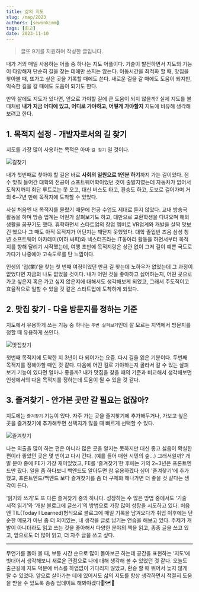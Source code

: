 ```yaml
---
title: 삶의 지도
slug: /map/2023
authors: [sewonkimm]
tags: [회고]
date: 2023-11-10
---
```



> 글또 9기를 지원하며 작성한 글입니다.

내가 거의 매일 사용하는 어플 중 하나는 지도 어플이다. 기술이 발전하면서 지도의 기능이 다양해져 단순히 길을 찾는 데에만 쓰지는 않는다. 이동시간을 최적화 할 때, 맛집을 찾아볼 때, 또가고 싶은 곳을 기록할 때에도 쓴다. 새로운 길을 갈 때에도 도움이 되지만, 익숙한 길을 갈 때에도 도움이 되기도 한다.

만약 삶에도 지도가 있다면, 앞으로 가야할 길에 큰 도움이 되지 않을까? 실제 지도를 볼 때처럼 **내가 지금 어디에 있고, 어디로 가야하고, 어떻게 가야할지** 지도에 비유해 생각해 보려고 한다.

<!--truncate-->

## 1. 목적지 설정 - 개발자로서의 길 찾기

지도를 가장 많이 사용하는 목적은 아마 `길 찾기` 일 것이다.

![길찾기](./map1.png)

내가 첫번째로 찾아야 할 길은 바로 **사회의 일원으로 1인분 하기**까지 가는 길이었다. 점수 맞춰 들어간 대학의 전공이 소프트웨어학이었던 것이 출발지였는데 자동차가 없어서 도착지까지 최단 루트로는 못 오고, 대신 버스도 타고, 환승도 하고, 도보로 걸어가며 거의 6~7년 만에 목적지에 도착할 수 있었다.

사실 처음엔 내 목적지를 몰랐기 때문에 전공 수업도 제대로 듣지 않았다. 교내 방송국 활동을 하며 방송 업계는 어떤가 살펴보기도 하고, 대만으로 교환학생을 다녀오며 해외 생활을 꿈꾸기도 했다. 휴학하면서 스타트업의 창업 멤버로 VR업계와 개발을 살짝 맛보긴 했으나 그 때도 아직 목적지가 어딘지는 깨닫지 못했었다.
대학 졸업반 즈음 삼성 청년 소프트웨어 아카데미(이하 싸피)와 넥스터즈라는 IT동아리 활동을 하면서부터 목적지를 향해 달리기 시작했는데, 여행 초반에 목적지랑은 상관 없이 그저 길이 예쁜 국도로 가다가 나중에야 고속도로를 탄 느낌이다.

인생의 ‘업(業)’을 찾는 첫 번째 여정이었던 만큼 길 찾는데 노하우가 없었는데 그 과정이 없었다면 지금의 나도 없었을 것이다. 내가 어떤 것을 좋아하고 싫어하는지, 어떤 곳으로 가고 싶은지 혹은 가고 싶지 않은지에 대해서도 생각해보게 되었고, 그래서 주도적이고 효율적으로 일할 수 있을 것 같은 스타트업에 도착하게 되었다.

## 2. 맛집 찾기 - 다음 방문지를 정하는 기준

지도에서 유용하게 쓰는 기능 중 하나는 `주변 살펴보기`인데 잘 모르는 지역에서 방문지를 정할 때 유용하게 쓰인다.

![맛집찾기](./map2.png)

첫번째 목적지에 도착한 지 3년이 다 되어가는 요즘. 다시 길을 잃은 기분이다. 두번째 목적지를 정해야할 때인 것 같다. 다음에 어떤 길로 가야하는지 골라서 갈 수 있는 살펴보기 기능이 있다면 얼마나 좋을까? 내가 맛집을 찾을 때의 기준과 비교해서 생각해보면 인생에서의 다음 목적지를 정하는데 도움이 될 수 있을 것 같다.

<Table />

## 3. 즐겨찾기 - 안가본 곳만 갈 필요는 없잖아?

지도에는 `즐겨찾기` 기능이 있다. 자주 가는 곳을 즐겨찾기에 추가해두거나, 가보고 싶은 곳을 즐겨찾기에 추가해두면 선택지가 많을 때 빠르게 선택할 수 있다.

![즐겨찾기](./map3.png)

나는 외출을 많이 하는 편은 아니라 많은 곳을 알지는 못하지만 대신 좋고 싫음이 확실한 편이라 좋았던 곳은 몇 번이고 다시 간다. (예를 들어 매헌 시민의 숲...) 그래서일까? 개발 분야 중에 FE가 가장 재미있었고, FE를 ‘즐겨찾기’한 후에는 거의 2~3년은 프론트엔드만 팠다. 일을 좀 하다보니 백엔드도 알아두면 참 유용하겠다 싶어 '즐겨찾기'에 추가했고, 프론트엔드/백엔드 보다 즐겨찾기를 좀 더 구체화 해나가면 더 좋을 것 같다는 생각이 든다.

‘읽기와 쓰기’도 또 다른 즐겨찾기 중의 하나다. 성장하는 수 많은 방법 중에서도 ‘기술 서적 읽기’와 ‘개발 블로그에 글쓰기’의 방법으로 가장 많이 성장을 시도하고 있다. 처음엔 TIL(Today I Learned)형식으로 블로그에 매일 기록을 남겨오다가 취업 이후에는 단순한 메모가 아닌 좀 더 의미있는, 내 생각을 글로 남기는 연습을 해보고 있다. 주제가 개발이 아니더라도 읽고 쓰는 것을 좋아해서 다양한 분야의 책을 읽고, 종종 글을 쓰고 있고, 앞으로도 더 많이 읽고, 더 자주 글을 쓰고 싶다.

---

무언가를 돌아 볼 때, 보통 시간 순으로 많이 돌아보곤 하는데 공간을 표현하는 ‘지도’에 빗대어서 생각해보니 새로운 관점으로 나에 대해 생각해 볼 수 있었던 것 같다. 오늘도 출근길에 지도 덕분에 버스를 하염없이 기다리지 않았고, 환승 할 때 뛰어서 늦지 않게 탈 수 있었다. 앞으로 살아가는 데에 있어서도 삶의 지도를 항상 생각하면서 적절히 도움을 받을 수 있도록 종종 업데이트 해봐야겠다🙂🗺️💙
